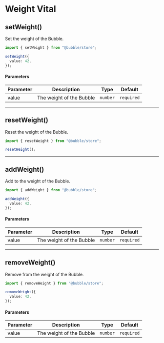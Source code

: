 # Weight Vital

## setWeight()

Set the weight of the Bubble.

```typescript
import { setWeight } from "@bubble/store";

setWeight({
  value: 42,
});
```

#### Parameters

| Parameter | Description              | Type     | Default    |
| --------- | ------------------------ | -------- | ---------- |
| value     | The weight of the Bubble | `number` | `required` |

---

## resetWeight()

Reset the weight of the Bubble.

```typescript
import { resetWeight } from "@bubble/store";

resetWeight();
```

---

## addWeight()

Add to the weight of the Bubble.

```typescript
import { addWeight } from "@bubble/store";

addWeight({
  value: 42,
});
```

#### Parameters

| Parameter | Description              | Type     | Default    |
| --------- | ------------------------ | -------- | ---------- |
| value     | The weight of the Bubble | `number` | `required` |

---

## removeWeight()

Remove from the weight of the Bubble.

```typescript
import { removeWeight } from "@bubble/store";

removeWeight({
  value: 42,
});
```

#### Parameters

| Parameter | Description              | Type     | Default    |
| --------- | ------------------------ | -------- | ---------- |
| value     | The weight of the Bubble | `number` | `required` |
